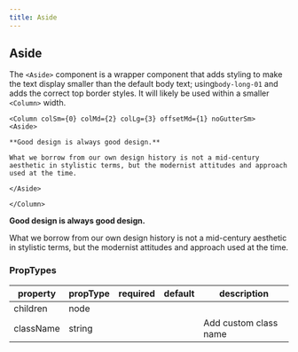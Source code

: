 ```yaml
---
title: Aside
---
```



## Aside

<Row>
<Column colMd={5} colLg={7} className="bx--type-expressive-heading-03">

The `<Aside>` component is a wrapper component that adds styling to make the text display smaller than the default body text; using`body-long-01` and adds the correct top border styles. It will likely be used within a smaller `<Column>` width.

```
<Column colSm={0} colMd={2} colLg={3} offsetMd={1} noGutterSm>
<Aside>

**Good design is always good design.**

What we borrow from our own design history is not a mid-century aesthetic in stylistic terms, but the modernist attitudes and approach used at the time.

</Aside>

</Column>
```

</Column>
<Column colSm={0} colMd={2} colLg={3} offsetMd={1} noGutterSm>
<Aside>

**Good design is always good design.**

What we borrow from our own design history is not a mid-century aesthetic in stylistic terms, but the modernist attitudes and approach used at the time.

</Aside>

</Column>
</Row>

### PropTypes

| property  | propType | required | default | description           |
| --------- | -------- | -------- | ------- | --------------------- |
| children  | node     |          |         |                       |
| className | string   |          |         | Add custom class name |
